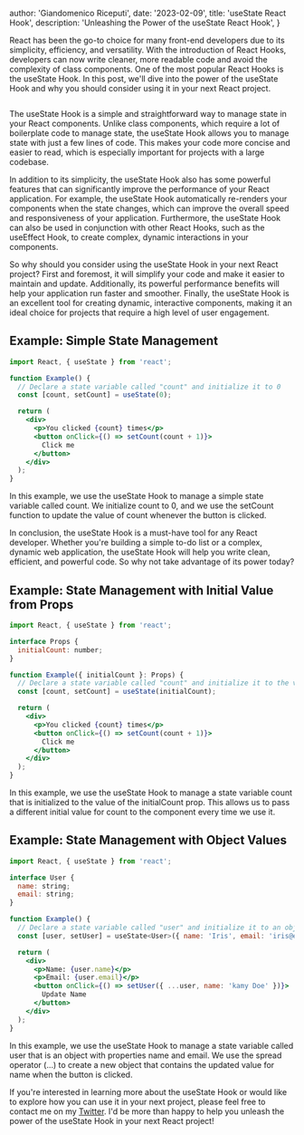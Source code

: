 
  author: 'Giandomenico Riceputi',
  date: '2023-02-09',
  title: 'useState React Hook',
  description: 'Unleashing the Power of the useState React Hook',
}


React has been the go-to choice for many front-end developers due to its simplicity,
efficiency, and versatility. With the introduction of React Hooks, developers can now write cleaner,
more readable code and avoid the complexity of class components.
One of the most popular React Hooks is the useState Hook.
In this post, we'll dive into the power of the useState Hook and why you should
consider using it in your next React project.

<Image src={designSystem} alt="" />

The useState Hook is a simple and straightforward way to manage state in your React components.
Unlike class components, which require a lot of boilerplate code to manage state,
the useState Hook allows you to manage state with just a few lines of code.
This makes your code more concise and easier to read, which is especially
important for projects with a large codebase.

In addition to its simplicity, the useState Hook also has some powerful features
that can significantly improve the performance of your React application. For example,
the useState Hook automatically re-renders your components when the state changes,
which can improve the overall speed and responsiveness of your application.
Furthermore, the useState Hook can also be used in conjunction with other React Hooks,
such as the useEffect Hook, to create complex, dynamic interactions in your components.

So why should you consider using the useState Hook in your next React project?
First and foremost, it will simplify your code and make it easier to maintain and update.
Additionally, its powerful performance benefits will help your application run
faster and smoother. Finally, the useState Hook is an excellent tool for creating dynamic,
interactive components, making it an ideal choice for projects that require
a high level of user engagement.

## Example: Simple State Management

```jsx
import React, { useState } from 'react';

function Example() {
  // Declare a state variable called "count" and initialize it to 0
  const [count, setCount] = useState(0);

  return (
    <div>
      <p>You clicked {count} times</p>
      <button onClick={() => setCount(count + 1)}>
        Click me
      </button>
    </div>
  );
}

```
In this example, we use the useState Hook to manage a simple state variable called count.
We initialize count to 0, and we use the setCount function to update the value
of count whenever the button is clicked.

In conclusion, the useState Hook is a must-have tool for any React developer.
Whether you're building a simple to-do list or a complex, dynamic web application,
the useState Hook will help you write clean, efficient, and powerful code.
So why not take advantage of its power today?

## Example: State Management with Initial Value from Props

```jsx
import React, { useState } from 'react';

interface Props {
  initialCount: number;
}

function Example({ initialCount }: Props) {
  // Declare a state variable called "count" and initialize it to the value of initialCount
  const [count, setCount] = useState(initialCount);

  return (
    <div>
      <p>You clicked {count} times</p>
      <button onClick={() => setCount(count + 1)}>
        Click me
      </button>
    </div>
  );
}

```
In this example, we use the useState Hook to manage a state variable count that is initialized to
the value of the initialCount prop. This allows us to pass a different initial value for count to
the component every time we use it.

## Example: State Management with Object Values

```jsx
import React, { useState } from 'react';

interface User {
  name: string;
  email: string;
}

function Example() {
  // Declare a state variable called "user" and initialize it to an object with properties "name" and "email"
  const [user, setUser] = useState<User>({ name: 'Iris', email: 'iris@example.com' });

  return (
    <div>
      <p>Name: {user.name}</p>
      <p>Email: {user.email}</p>
      <button onClick={() => setUser({ ...user, name: 'kamy Doe' })}>
        Update Name
      </button>
    </div>
  );
}


```

In this example, we use the useState Hook to manage a state variable called user that
is an object with properties name and email. We use the spread operator (...)
to create a new object that contains the updated value for name when the button is clicked.

If you're interested in learning more about the useState Hook or would like to explore
how you can use it in your next project, please feel free to contact me on my [Twitter](https://twitter.com/Giando_Riceputi).
I'd be more than happy to help you unleash the power of the useState Hook in your next React project!
